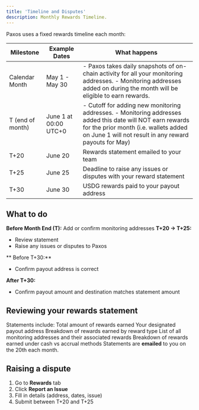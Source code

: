 ```yaml
---
title: 'Timeline and Disputes'
description: Monthly Rewards Timeline.
---
```


[addresses]: /dashboard/addresses
[fiat]: /dashboard/fiat

Paxos uses a fixed rewards timeline each month:

| Milestone | Example Dates | What happens |
| --- | --- | -- |
| Calendar Month  |  May 1 - May 30 | - Paxos takes daily snapshots of on-chain activity for all your monitoring addresses. - Monitoring addresses added on during the month will be eligible to earn rewards.  |
| T (end of month) | June 1 at 00:00 UTC+0 | - Cutoff for adding new monitoring addresses. - Monitoring addresses added this date will NOT earn rewards for the prior month (i.e. wallets added on June 1 will not result in any reward payouts for May)|
| T+20 | June 20 | Rewards statement emailed to your team |
| T+25 | June 25 | Deadline to raise any issues or disputes with your reward statement |
| T+30 | June 30 | USDG rewards paid to your payout address |

## What to do
**Before Month End (T):**
Add or confirm monitoring addresses
**T+20 → T+25:**
- Review statement
- Raise any issues or disputes to Paxos

** Before T+30:**
- Confirm payout address is correct

**After T+30:**
- Confirm payout amount and destination matches statement amount

## Reviewing your rewards statement
Statements include:
Total amount of rewards earned
Your designated payout address
Breakdown of rewards earned by reward type
List of all monitoring addresses and their associated rewards
Breakdown of rewards earned under cash vs accrual methods
Statements are **emailed** to you on the 20th each month.

## Raising a dispute

1. Go to **Rewards** tab
2. Click **Report an Issue**
3. Fill in details (address, dates, issue)
4. Submit between T+20 and T+25
